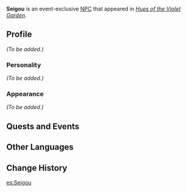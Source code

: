 {{Meta
<!-- Remove this template after adding the missing info -->
|missing_NPC_profile  = yes
}}
{{Character Infobox
|type             = Event NPC
|image            = NPC Seigou.png
|region           = Inazuma
}}
'''Seigou''' is an event-exclusive [[NPC]] that appeared in ''[[Hues of the Violet Garden]]''.

==Profile==
<!-- detailed story/lore information goes here -->
''(To be added.)''

===Personality===
''(To be added.)''

===Appearance===
''(To be added.)''

==Quests and Events==
{{Quests and Events}}

==Other Languages==
{{Other Languages|default_hidden = 1
|en      = Seigou
|zhs     = 清刚
|zhs_rm  = Qīnggāng
|zht     = 清剛
|zht_rm  = Qīnggāng
|ja      = 清剛
|ja_rm   = Seigou
|ko      = 세이고
|ko_rm   = Seigo
|es      = Seigou
|fr      = Seigou
|ru      = Сэйго
|th      = Seigou
|vi      = Seigou
|de      = Seigou
|id      = Seigou
|pt      = Seigou
}}

==Change History==
{{Change History|2.6}}
[[es:Seigou]]